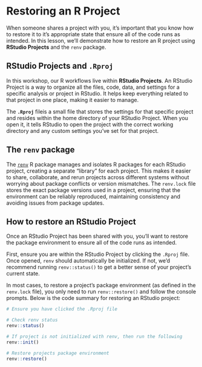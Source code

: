 # Restoring an R Project

When someone shares a project with you, it's important that you know how to restore it to it's appropriate state that ensure all of the code runs as intended. In this lesson, we'll demonstrate how to restore an R project using **RStudio Projects** and the `renv` package.

## RStudio Projects and `.Rproj`

In this workshop, our R workflows live within **RStudio Projects**. An RStudio Project is a way to organize all the files, code, data, and settings for a specific analysis or project in RStudio. It helps keep everything related to that project in one place, making it easier to manage.

The **`.Rproj`** fileis a small file that stores the settings for that specific project and resides within the home directory of your RStudio Project. When you open it, it tells RStudio to open the project with the correct working directory and any custom settings you've set for that project.

## The `renv` package

The [`renv`](https://rstudio.github.io/renv/) R package manages and isolates R packages for each RStudio project, creating a separate "library" for each project. This makes it easier to share, collaborate, and rerun projects across different systems without worrying about package conflicts or version mismatches. The `renv.lock` file stores the exact package versions used in a project, ensuring that the environment can be reliably reproduced, maintaining consistency and avoiding issues from package updates.

## How to restore an RStudio Project

Once an RStudio Project has been shared with you, you'll want to restore the package environment to ensure all of the code runs as intended.

First, ensure you are within the RStudio Project by clicking the `.Rproj` file. Once opened, `renv` should automatically be initialized. If not, we'd recommend running `renv::status()` to get a better sense of your project's current state.

In most cases, to restore a project's package environment (as defined in the `renv.lock` file), you only need to run `renv::restore()` and follow the console prompts. Below is the code summary for restoring an RStudio project:

``` r
# Ensure you have clicked the .Rproj file

# Check renv status
renv::status()

# If project is not initialized with renv, then run the following
renv::init()

# Restore projects package environment
renv::restore()
```
